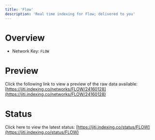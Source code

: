 ```yaml
---
title: 'Flow'
description: 'Real time indexing for Flow; delivered to you'
---
```


# Overview
- Network Key: `FLOW`

# Preview
Click the following link to view a preview of the raw data available: [https://jiti.indexing.co/networks/FLOW/24160128](https://jiti.indexing.co/networks/FLOW/24160128)

# Status
Click here to view the latest status: [https://jiti.indexing.co/status/FLOW](https://jiti.indexing.co/status/FLOW)
